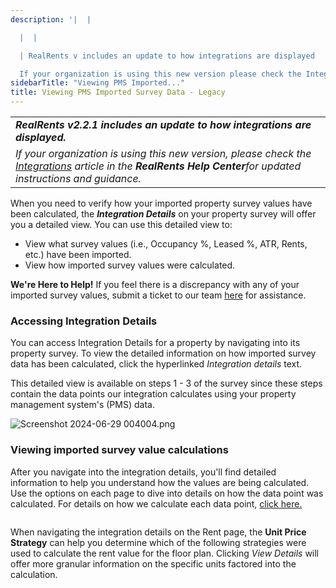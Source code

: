 ```yaml
---
description: '|  |

  |  |

  | RealRents v includes an update to how integrations are displayed

  If your organization is using this new version please check the Integrationskbar...'
sidebarTitle: "Viewing PMS Imported..."
title: Viewing PMS Imported Survey Data - Legacy
---
```


|  |
| --- |
| ***RealRents v2.2.1 includes an update to how integrations are displayed.***
*If your organization is using this new version, please check the* [*Integrations*](kb://article/zendesk:radix:38096760080397) *article in the **RealRents Help Center**for updated instructions and guidance.* |


 When you need to verify how your imported property survey values have been
 calculated,
 the ***Integration Details*** on your property survey
 will
 offer you a detailed view. You can use this detailed view to:
 


* View what survey values (i.e., Occupancy %, Leased %, ATR, Rents, etc.)
 have
 been imported.
* View how imported survey values were calculated.



**We're Here to Help!** If you feel there is a discrepancy with any of your imported survey values, submit a ticket to our team [here](https://help.radix.com/hc/en-us/requests/new) for assistance. 
 



### Accessing Integration Details



 You can access Integration Details for a property by navigating into its
 property
 survey. To view the detailed information on how imported survey data has
 been
 calculated, click the hyperlinked *Integration details* text. 
 

This detailed view is available on steps 1 - 3 of the survey since these steps contain the data points our integration calculates using your property management system's (PMS) data. 

<Frame>
  <img src="/images/radix/abe0961ea2c14c55c114648f2e4e81f00267d8d9.png" alt="Screenshot 2024-06-29 004004.png" />
</Frame>

### Viewing imported survey value calculations

After you navigate into the integration details, you'll find detailed information to help you understand how the values are being calculated. Use the options on each page to dive into details on how the data point was calculated. For details on how we calculate each data point, [click here.](kb://article/zendesk:radix:24303786708621)

<Frame>
  <img src="/images/radix/22ca5f490489c0423cd71a5bc33fcf57a83d4848.png" alt="" />
</Frame>

When navigating the integration details on the Rent page, the **Unit Price Strategy** can help you determine which of the following strategies were used to calculate the rent value for the floor plan. Clicking *View Details* will offer more granular information on the specific units factored into the calculation. 

<Frame>
  <img src="/images/radix/1ee8dec205ffd72a215b58122970dd2898c1b3f8.png" alt="" />
</Frame>

<Steps>
  <Step title="**Asking Rents:** When units are available, Radix reflects the average asking rent (including amenities) of all units within the unit type that are becoming available in the next 60 days.">
  </Step>
  <Step title="**Achieved Rents:** If no units are available, Radix reflects the average achieved rent (including amenities) for all units within the unit type that have been leased in the last 30 days, and move-ins scheduled for the next 60 days.">
  </Step>
  <Step title="**Market Rents:** If achieved rents are unavailable, Radix reflects the average market rent (including amenities) for all units within the unit type.">
  </Step>
</Steps>
